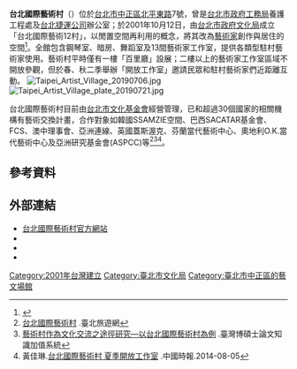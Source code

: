 '''台北國際藝術村'''（{{lang-en|Taipei Artist Village}}）位於[[台北市|台北市]][[中正區_(臺北市)|中正區]][[北平東路|北平東路]]7號，曾是[[台北市政府工務局|台北市政府工務局]]養護工程處及[[台北捷運公司|台北捷運公司]]辦公室；於2001年10月12日，由[[台北市政府文化局|台北市政府文化局]]成立「台北國際藝術12村」，以閒置空間再利用的概念，將其改為[[藝術家|藝術家]]創作與居住的空間<ref>{{Cite web |url=http://www.artistvillage.org/?page_id=225 |title=認識藝術進駐 |access-date=2014-08-18 |archive-date=2020-11-28 |archive-url=https://web.archive.org/web/20201128232027/https://www.artistvillage.org/?page_id=225 |dead-url=no }}</ref>。全館包含鋼琴室、暗房、舞蹈室及13間藝術家工作室，提供各類型駐村藝術家使用。藝術村平時僅有一樓「百里廳」設展；二樓以上的藝術家工作室區域不開放參觀，但於春、秋二季舉辦「開放工作室」邀請民眾和駐村藝術家們近距離互動。
[[File:Taipei_Artist_Village_20190706.jpg|thumb]]
[[File:Taipei_Artist_Village_plate_20190721.jpg|thumb]]

台北國際藝術村目前由[[台北市文化基金會|台北市文化基金會]]經營管理，已和超過30個國家的相關機構有藝術交換計畫，合作對象如韓國SSAMZIE空間、巴西SACATAR基金會、FCS、澳中理事會、亞洲連線、英國蓋斯渥克、芬蘭當代藝術中心、奧地利O.K.當代藝術中心及亞洲研究基金會(ASPCC)等<ref>[https://www.travel.taipei/zh-tw/attraction/details/114 台北國際藝術村] {{Wayback|url=https://www.travel.taipei/zh-tw/attraction/details/114 |date=20190112155952 }}.臺北旅遊網</ref><ref>[http://ndltd.ncl.edu.tw/cgi-bin/gs32/gsweb.cgi/login?o=dnclcdr&s=id=%22098YZU05673007%22.&searchmode=basic 藝術村作為文化交流之途徑研究—以台北國際藝術村為例] {{Wayback|url=http://ndltd.ncl.edu.tw/cgi-bin/gs32/gsweb.cgi/login?o=dnclcdr&s=id=%22098YZU05673007%22.&searchmode=basic |date=20190613132053 }}.臺灣博碩士論文知識加值系統</ref><ref>黃佳琳.[http://www.chinatimes.com/realtimenews/20140805005236-260405 台北國際藝術村 夏季開放工作室] {{Wayback|url=http://www.chinatimes.com/realtimenews/20140805005236-260405 |date=20190415064115 }}.中國時報.2014-08-05</ref>。

==參考資料==
{{reflist}}

==外部連結==
{{commons category|Taipei Artist Village}}
*[http://www.artistvillage.org 台北國際藝術村官方網站] {{Wayback|url=http://www.artistvillage.org/ |date=20210125191631 }}
*{{facebook|arttav|台北國際藝術村}}
*{{instagram|taipeiartistvillage|台北國際藝術村}}
*{{youtube|user=airtaiwantav|台北國際藝術村}}

{{臺北市政府文化局所屬場館}}

[[Category:2001年台灣建立|Category:2001年台灣建立]]
[[Category:臺北市文化局|Category:臺北市文化局]]
[[Category:臺北市中正區的藝文場館|Category:臺北市中正區的藝文場館]]
